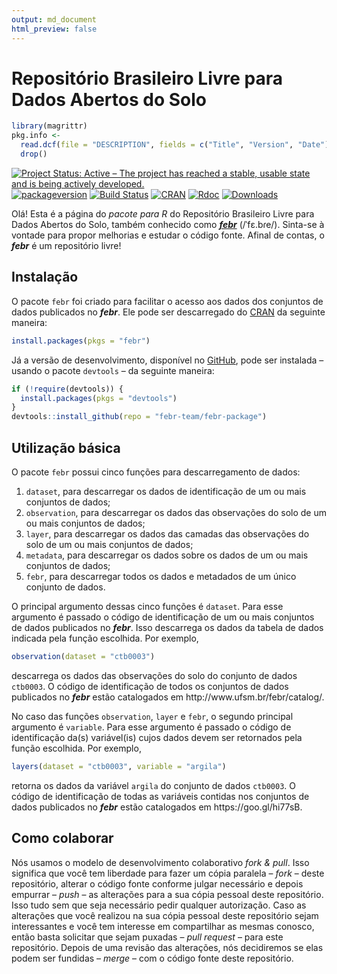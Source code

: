```yaml
---
output: md_document
html_preview: false
---
```


<!-- Generated by knitr: do not edit by hand. Please edit the content in README.Rmd -->

# Repositório Brasileiro Livre para Dados Abertos do Solo

```r
library(magrittr)
pkg.info <- 
  read.dcf(file = "DESCRIPTION", fields = c("Title", "Version", "Date")) %>% 
  drop()
```

[![Project Status: Active – The project has reached a stable, usable state and is being actively developed.](http://www.repostatus.org/badges/latest/active.svg)](http://www.repostatus.org/#active)
[![packageversion](https://img.shields.io/badge/devel%20version-`r pkg.info["Version"]`-firebrick.svg?style=flat-square)](commits/master)
[![Build Status](https://travis-ci.org/febr-team/febr-package.svg?branch=master)](https://travis-ci.org/febr-team/febr-package)
[![CRAN](https://www.r-pkg.org/badges/version/febr)](https://cran.r-project.org/package=febr)
[![Rdoc](http://www.rdocumentation.org/badges/version/febr)](http://www.rdocumentation.org/packages/febr)
[![Downloads](http://cranlogs.r-pkg.org/badges/febr?color=brightgreen)](http://www.r-pkg.org/pkg/febr)

Olá! Esta é a página do *pacote para R* do Repositório Brasileiro Livre para Dados Abertos do Solo, também conhecido como [___febr___][febr] (/ˈfɛ.bɾe/). Sinta-se à vontade para propor melhorias e estudar o código 
fonte. Afinal de contas, o ___febr___ é um repositório livre!

[febr]: http://www.ufsm.br/febr/

## Instalação

O pacote `febr` foi criado para facilitar o acesso aos dados dos conjuntos de dados publicados no ___febr___. Ele pode ser descarregado do [CRAN][cran] da seguinte maneira:

```R
install.packages(pkgs = "febr")
```

Já a versão de desenvolvimento, disponível no [GitHub][github], pode ser instalada -- usando o pacote `devtools` -- da seguinte maneira:

[cran]: https://CRAN.R-project.org/package=febr
[github]: https://github.com/febr-team/febr-package

```R
if (!require(devtools)) {
  install.packages(pkgs = "devtools")
}
devtools::install_github(repo = "febr-team/febr-package")
```

## Utilização básica

O pacote `febr` possui cinco funções para descarregamento de dados:

1. `dataset`, para descarregar os dados de identificação de um ou mais conjuntos de dados;
2. `observation`, para descarregar os dados das observações do solo de um ou mais conjuntos de dados;
3. `layer`, para descarregar os dados das camadas das observações do solo de um ou mais conjuntos de dados;
4. `metadata`, para descarregar os dados sobre os dados de um ou mais conjuntos de dados;
5. `febr`, para descarregar todos os dados e metadados de um único conjunto de dados.

O principal argumento dessas cinco funções é `dataset`. Para esse argumento é passado o código de identificação de um ou mais conjuntos de dados publicados no ___febr___. Isso descarrega os dados da tabela de dados indicada pela função escolhida. Por exemplo,

```R
observation(dataset = "ctb0003")
```

descarrega os dados das observações do solo do conjunto de dados `ctb0003`. O código de identificação de todos os conjuntos de dados publicados no ___febr___ estão catalogados em http://www.ufsm.br/febr/catalog/.

No caso das funções `observation`, `layer` e `febr`, o segundo principal argumento é `variable`. Para esse argumento é passado o código de identificação da(s) variável(is) cujos dados devem ser retornados pela função escolhida. Por exemplo,

```R
layers(dataset = "ctb0003", variable = "argila")
```

retorna os dados da variável `argila` do conjunto de dados `ctb0003`. O código de identificação de todas as variáveis contidas nos conjuntos de dados publicados no ___febr___ estão catalogados em https://goo.gl/hi77sB.

## Como colaborar

Nós usamos o modelo de desenvolvimento colaborativo *fork & pull*. Isso significa que você tem liberdade para fazer um cópia paralela -- *fork* -- deste repositório, alterar o código fonte conforme julgar necessário e depois empurrar -- *push* -- as alterações para a sua cópia pessoal deste repositório. Isso tudo sem que seja necessário pedir qualquer autorização. Caso as alterações que você realizou na sua cópia pessoal deste repositório sejam interessantes e você tem interesse em compartilhar as mesmas conosco, então basta solicitar que sejam puxadas -- *pull request* -- para este repositório. Depois de uma revisão das alterações, nós decidiremos se elas podem ser fundidas -- *merge* -- com o código fonte deste repositório.
